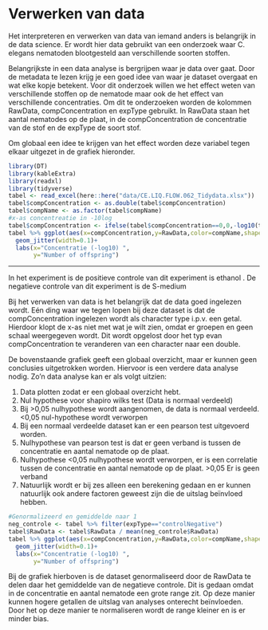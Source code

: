 # Verwerken van data

Het interpreteren en verwerken van data van iemand anders is belangrijk in de data science. Er wordt hier data gebruikt van een onderzoek waar  C. elegans nematoden blootgesteld aan verschillende soorten stoffen. 

Belangrijkste in een data analyse is bergrijpen waar je data over gaat. Door de metadata te lezen krijg je een goed idee van waar je dataset overgaat en wat elke kopje betekent. Voor dit onderzoek willen we het effect weten van verschillende stoffen op de nematode maar ook de het effect van verschillende concentraties. Om dit te onderzoeken worden de kolommen RawData, compConcentration en expType gebruikt. In RawData staan het aantal nematodes op de plaat, in de compConcentration de concentratie van de stof en de expType de soort stof.

Om globaal een idee te krijgen van het effect worden deze variabel tegen elkaar uitgezet in de grafiek hieronder.


```r
library(DT)
library(kableExtra)
library(readxl)
library(tidyverse)
tabel <- read_excel(here::here("data/CE.LIQ.FLOW.062_Tidydata.xlsx"))
tabel$compConcentration <- as.double(tabel$compConcentration)
tabel$compName <- as.factor(tabel$compName)
#x-as concentreatie in -10log
tabel$compConcentration <- ifelse(tabel$compConcentration==0,0,-log10(tabel$compConcentration))
tabel %>% ggplot(aes(x=compConcentration,y=RawData,color=compName,shape=expType))+
  geom_jitter(width=0.1)+
  labs(x="Concentratie (-log10) ",
       y="Number of offspring")
```

***
In het experiment is de positieve controle van dit experiment is ethanol . De negatieve controle van dit experiment is de S-medium

Bij het verwerken van data is het belangrijk dat de data goed ingelezen wordt. Eén ding waar we tegen lopen bij deze dataset is dat de compConcentration ingelezen wordt als character type i.p.v. een getal. Hierdoor klopt de x-as niet met wat je wilt zien, omdat er groepen en geen schaal weergegeven wordt. Dit wordt opgelost door het typ evan compConcentration te veranderen van een character naar een double. 

De bovenstaande grafiek geeft een globaal overzicht, maar er kunnen geen conclusies uitgetrokken worden. Hiervoor is een verdere data analyse nodig. Zo'n data analyse kan er als volgt uitzien:   

1. Data plotten zodat er een globaal overzicht hebt.
2. Nul hypothese voor shapiro wilks test (Data is normaal verdeeld)
3. Bij >0,05 nulhypothese wordt aangenomen, de data is normaal verdeeld. <0,05 nul-hypothese wordt verworpen
4. Bij een normaal verdeelde dataset kan er een pearson test uitgevoerd worden.
5. Nulhypothese van pearson test is dat er geen verband is tussen de concentratie en aantal nematode op de plaat.
6. Nulhypothese <0,05 nulhypothese wordt verworpen, er is een correlatie tussen de concentratie en aantal nematode op de plaat. >0,05 Er is geen verband
7. Natuurlijk wordt er bij zes alleen een berekening gedaan en er kunnen natuurlijk ook andere factoren geweest zijn die de uitslag beïnvloed hebben.

```r
#Genormalizeerd en gemiddelde naar 1
neg_controle <- tabel %>% filter(expType=="controlNegative")
tabel$RawData <- tabel$RawData / mean(neg_controle$RawData)
tabel %>% ggplot(aes(x=compConcentration,y=RawData,color=compName,shape=expType))+
  geom_jitter(width=0.1)+
  labs(x="Concentratie (-log10) ",
       y="Number of offspring")
```

Bij de grafiek hierboven is de dataset genormaliseerd door de RawData te delen daar het gemiddelde van de negatieve controle. Dit is gedaan omdat in de concentratie en aantal nematode een grote range zit. Op deze manier kunnen hogere getallen de uitslag van analyses onterecht beïnvloeden. Door het op deze manier te normaliseren wordt de range kleiner en is er minder bias.
